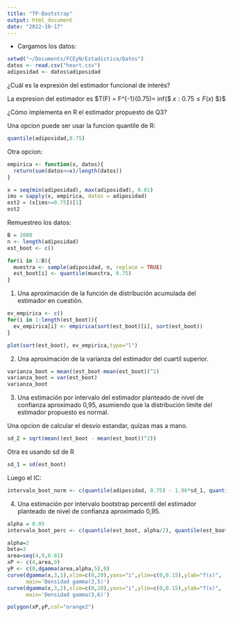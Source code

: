 ```yaml
---
title: "TP-Bootstrap"
output: html_document
date: "2022-10-17"
---
```


* Cargamos los datos: 

```r
setwd("~/Documents/FCEyN/Estadistica/Datos")
datos <- read.csv("heart.csv")
adiposidad <- datos$adiposidad 
```

¿Cuál es la expresión del estimador funcional de interés? 

La expresion del estimador es $T(F) = F^{-1}(0.75)= inf{$ $x:0.75 \leq F(x)$ $}$ 

¿Cómo implementa en R el estimador propuesto de Q3?

Una opcion puede ser usar la funcion quantile de R:

```r
quantile(adiposidad,0.75)
```

Otra opcion: 

```r
empirica <- function(x, datos){
  return(sum(datos<=x)/length(datos))
}

x = seq(min(adiposidad), max(adiposidad), 0.01)
ims = sapply(x, empirica, datos = adiposidad)
est2 = (x[ims>=0.75])[1]
est2
```

Remuestreo los datos: 

```r
B = 2000
n <- length(adiposidad)
est_boot <- c()

for(i in 1:B){
  muestra <- sample(adiposidad, n, replace = TRUE)
  est_boot[i] <- quantile(muestra, 0.75)
}
```


1) Una aproximación de la función de distribución acumulada del estimador en cuestión.

```r
ev_empirica <- c()
for(i in 1:length(est_boot)){
  ev_empirica[i] <- empirica(sort(est_boot)[i], sort(est_boot))
}

plot(sort(est_boot), ev_empirica,type="l")
```

2) Una aproximación de la varianza del estimador del cuartil superior.

```r
varianza_boot = mean((est_boot-mean(est_boot))^2)
varianza_boot = var(est_boot)
varianza_boot
```

3) Una estimación por intervalo del estimador planteado de nivel de confianza aproximado 0,95, asumiendo que la distribución lı́mite del estimador propuesto es normal.

Una opcion de calcular el desvio estandar, quizas mas a mano.

```r
sd_2 = sqrt(mean((est_boot - mean(est_boot))^2))
```

Otra es usando sd de R 

```r
sd_1 = sd(est_boot)
```

Luego el IC: 

```r
intervalo_boot_norm <- c(quantile(adiposidad, 0.75) - 1.96*sd_1, quantile(adiposidad, 0.75) + 1.96*sd_1)
```

4) Una estimación por intervalo bootstrap percentil del estimador planteado de nivel de confianza aproximado 0,95.

```r
alpha = 0.05
intervalo_boot_perc <- c(quantile(est_boot, alpha/2), quantile(est_boot, 1-alpha/2))
```


```r
alpha=2
beta=3
area=seq(4,9,0.01)
xP <- c(4,area,9)
yP <- c(0,dgamma(area,alpha,5),0)
curve(dgamma(x,3,1),xlim=c(0,20),yaxs="i",ylim=c(0,0.15),ylab="f(x)",
      main='Densidad gamma(3,5)') 
curve(dgamma(x,3,2),xlim=c(0,20),yaxs="i",ylim=c(0,0.15),ylab="f(x)",
      main='Densidad gamma(3,6)') 

polygon(xP,yP,col="orange2")
```


















